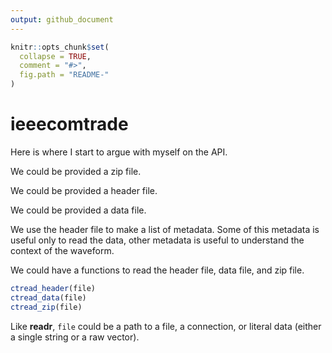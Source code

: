 ```yaml
---
output: github_document
---
```


<!-- README.md is generated from README.Rmd. Please edit that file -->

```r
knitr::opts_chunk$set(
  collapse = TRUE,
  comment = "#>",
  fig.path = "README-"
)
```

# ieeecomtrade

Here is where I start to argue with myself on the API.

We could be provided a zip file.

We could be provided a header file.

We could be provided a data file.

We use the header file to make a list of metadata. Some of this metadata is useful only to read the data, other metadata is useful to understand the context of the waveform.

We could have a functions to read the header file, data file, and zip file.

```r
ctread_header(file)
ctread_data(file)
ctread_zip(file)
```

Like **readr**, `file` could be a path to a file, a connection, or literal data (either a single string or a raw vector).



